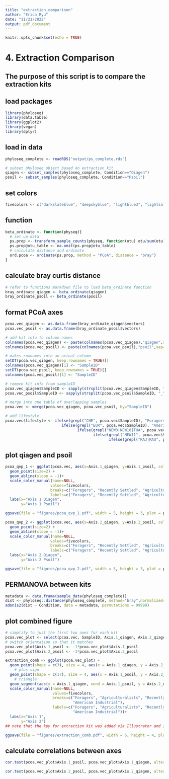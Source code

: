 ```yaml
---
title: "extraction_comparison"
author: "Erica Ryu"
date: "11/21/2022"
output: pdf_document
---
```


```r
knitr::opts_chunk$set(echo = TRUE)
```

# 4. Extraction Comparison

## The purpose of this script is to compare the extraction kits

## load packages
```r
library(phyloseq)
library(data.table)
library(ggplot2)
library(vegan)
library(dplyr)
```

## load in data
```r
phyloseq_complete <- readRDS("output/ps_complete.rds")

# subset phyloseq object based on extraction kit
qiagen <- subset_samples(phyloseq_complete, Condition=="Qiagen")
psoil <- subset_samples(phyloseq_complete, Condition=="Psoil")
```

## set colors
```r
fivecolors <- c("darkslateblue", "deepskyblue", "lightblue3", "lightsalmon" , "firebrick")
```

## function
```r
beta_ordinate <- function(physeq){
  # set up data
  ps.prop <- transform_sample_counts(physeq, function(otu) otu/sum(otu))
  ps.prop@otu_table <- na.omit(ps.prop@otu_table)
  # calculate distance and ordinate
  ord.pcoa <- ordinate(ps.prop, method = "PCoA", distance = "bray")
}
```

## calculate bray curtis distance
```r
# refer to functions markdown file to load beta_ordinate function
bray_ordinate_qiagen <- beta_ordinate(qiagen)
bray_ordinate_psoil <- beta_ordinate(psoil)
```

## format PCoA axes
```r
pcoa.vec_qiagen <- as.data.frame(bray_ordinate_qiagen$vectors)
pcoa.vec_psoil <- as.data.frame(bray_ordinate_psoil$vectors)

# add kit info to column names
colnames(pcoa.vec_qiagen) <- paste(colnames(pcoa.vec_qiagen),"qiagen",sep="_")
colnames(pcoa.vec_psoil) <- paste(colnames(pcoa.vec_psoil),"psoil",sep="_")

# makes rownames into an actual column
setDT(pcoa.vec_qiagen, keep.rownames = TRUE)[]
colnames(pcoa.vec_qiagen)[1] <- "SampleID"
setDT(pcoa.vec_psoil, keep.rownames = TRUE)[]
colnames(pcoa.vec_psoil)[1] <- "SampleID"

# remove kit info from sampleID
pcoa.vec_qiagen$SampleID <- sapply(strsplit(pcoa.vec_qiagen$SampleID, "_"), `[`, 1)
pcoa.vec_psoil$SampleID <- sapply(strsplit(pcoa.vec_psoil$SampleID, "_"), `[`, 1)

# merge into one table of overlapping samples
pcoa.vec <- merge(pcoa.vec_qiagen, pcoa.vec_psoil, by="SampleID")

# add lifestyle
pcoa.vec$lifestyle <- ifelse(grepl("CHE", pcoa.vec$SampleID), "Foragers",
                         ifelse(grepl("EUR", pcoa.vec$SampleID), "American Industrial", 
                                ifelse(grepl("NEW0|NEW10|THA", pcoa.vec$SampleID), "Agriculturalists", 
                                       ifelse(grepl("NEW11", pcoa.vec$SampleID), "Expats", 
                                              ifelse(grepl("RAJ|RAU", pcoa.vec$SampleID), "Recently Settled", "potato")))))

```

## plot qiagen and psoil
```r
pcoa_qvp_1 <- ggplot(pcoa.vec, aes(x=Axis.1_qiagen, y=Axis.1_psoil, color = lifestyle)) +
  geom_point(size=2) +
  geom_abline(slope = -1)+
  scale_color_manual(name=NULL,
                    values=fivecolors,
                    breaks=c("Foragers", "Recently Settled", "Agriculturalists", "Expats", "American Industrial"),
                    labels=c("Foragers", "Recently Settled", "Agriculturalists", "Expats", "American Industrial"))+
  labs(x="Axis 1 Qiagen",
       y="Axis 1 Psoil")

ggsave(file = "figures/pcoa_qvp_1.pdf", width = 5, height = 3, plot = pcoa_qvp_1)

pcoa_qvp_2 <- ggplot(pcoa.vec, aes(x=Axis.2_qiagen, y=Axis.2_psoil, color=lifestyle)) +
  geom_point(size=2) +
  geom_abline(slope = -1)+
  scale_color_manual(name=NULL,
                    values=fivecolors,
                    breaks=c("Foragers", "Recently Settled", "Agriculturalists", "Expats", "American Industrial"),
                    labels=c("Foragers", "Recently Settled", "Agriculturalists", "Expats", "American Industrial"))+
  labs(x="Axis 2 Qiagen",
       y="Axis 2 Psoil")

ggsave(file = "figures/pcoa_qvp_2.pdf", width = 5, height = 3, plot = pcoa_qvp_2)

```

## PERMANOVA between kits
```r
metadata <- data.frame(sample_data(phyloseq_complete))
dist <- phyloseq::distance(phyloseq_complete, method="bray",normalized=TRUE, parallel=FALSE, fast=TRUE) 
adonis2(dist ~ Condition, data = metadata, permutations = 99999)
```

## plot combined figure
```r
# simplify to just the first two axes for each kit
pcoa.vec_plot <- select(pcoa.vec, SampleID, Axis.1_qiagen, Axis.2_qiagen, Axis.1_psoil, Axis.2_psoil, lifestyle) 
# switch orientation so that it matches
pcoa.vec_plot$Axis.1_psoil <- -1*pcoa.vec_plot$Axis.1_psoil
pcoa.vec_plot$Axis.2_psoil <- -1*pcoa.vec_plot$Axis.2_psoil

extraction_comb <- ggplot(pcoa.vec_plot) +
  geom_point(shape = c(3), size = 4, aes(x = Axis.1_qiagen, y = Axis.2_qiagen, color = lifestyle)) + 
    # plus sign
  geom_point(shape = c(17), size = 4, aes(x = Axis.1_psoil, y = Axis.2_psoil, color = lifestyle)) +
    # triangle
  geom_segment(aes(x = Axis.1_qiagen, xend = Axis.1_psoil, y = Axis.2_qiagen, yend = Axis.2_psoil)) +
  scale_color_manual(name=NULL,
                     values=fivecolors,
                     breaks=c("Foragers", "Agriculturalists", "Recently Settled", "Expats", 
                              "American Industrial"),
                     labels=c("Foragers", "Agriculturalists", "Recently Settled", "Expats", 
                              "American Industrial"))+
  labs(x="Axis 1",
       y="Axis 2")
## note that the key for extraction kit was added via Illustrator and is not included in this version of the plot

ggsave(file = "figures/extraction_comb.pdf", width = 6, height = 4, plot = extraction_comb)
```

## calculate correlations between axes
```r
cor.test(pcoa.vec_plot$Axis.1_psoil, pcoa.vec_plot$Axis.1_qiagen, alternative = "two.sided", method=c("spearman"))

cor.test(pcoa.vec_plot$Axis.2_psoil, pcoa.vec_plot$Axis.2_qiagen, alternative = "two.sided", method=c("spearman"))
```

